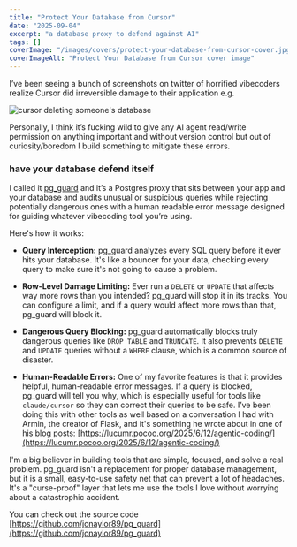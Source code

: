 ```yaml
---
title: "Protect Your Database from Cursor"
date: "2025-09-04"
excerpt: "a database proxy to defend against AI"
tags: []
coverImage: "/images/covers/protect-your-database-from-cursor-cover.jpg"
coverImageAlt: "Protect Your Database from Cursor cover image"
---
```


<YouTube url="https://www.youtube.com/watch?v=kKO8CHGAzJU"/>

 I’ve been seeing a bunch of screenshots on twitter of horrified vibecoders realize Cursor did irreversible damage to their application e.g.

![cursor deleting someone's database](/images/posts/protect-your-database-from-cursor-image-3.png)

 Personally, I think it’s fucking wild to give any AI agent read/write permission on anything important and without version control but out of curiosity/boredom I build something to mitigate these errors.

 ### have your database defend itself

 I called it [pg_guard](https://github.com/jonaylor89/pg_guard) and it’s a Postgres proxy that sits between your app and your database and audits unusual or suspicious queries while rejecting potentially dangerous ones with a human readable error message designed for guiding whatever vibecoding tool you’re using.

 Here's how it works:

  - **Query Interception:** pg_guard analyzes every SQL query before it ever hits your database. It's like a bouncer for your data, checking every query to make sure it's not going to cause a problem.

 - **Row-Level Damage Limiting:** Ever run a `DELETE` or `UPDATE` that affects way more rows than you intended? pg_guard will stop it in its tracks. You can configure a limit, and if a query would affect more rows than that, pg_guard will block it.

 - **Dangerous Query Blocking:** pg_guard automatically blocks truly dangerous queries like `DROP TABLE` and `TRUNCATE`. It also prevents `DELETE` and `UPDATE` queries without a `WHERE` clause, which is a common source of disaster.

 - **Human-Readable Errors:** One of my favorite features is that it provides helpful, human-readable error messages. If a query is blocked, pg_guard will tell you why, which is especially useful for tools like `claude/cursor` so they can correct their queries to be safe. I’ve been doing this with other tools as well based on a conversation I had with Armin, the creator of Flask, and it's something he wrote about in one of his blog posts: [https://lucumr.pocoo.org/2025/6/12/agentic-coding/](https://lucumr.pocoo.org/2025/6/12/agentic-coding/)

 I'm a big believer in building tools that are simple, focused, and solve a real problem. pg_guard isn't a replacement for proper database management, but it is a small, easy-to-use safety net that can prevent a lot of headaches. It's a "curse-proof" layer that lets me use the tools I love without worrying about a catastrophic accident.

 You can check out the source code [https://github.com/jonaylor89/pg_guard](https://github.com/jonaylor89/pg_guard)
